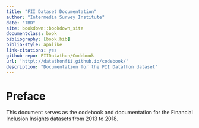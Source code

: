 ```yaml
--- 
title: "FII Dataset Documentation"
author: "Intermedia Survey Institute"
date: "TBD"
site: bookdown::bookdown_site
documentclass: book
bibliography: [book.bib]
biblio-style: apalike
link-citations: yes
github-repo: FIIDatathon/Codebook
url: 'http\://datathonfii.github.io/codebook/'
description: "Documentation for the FII Datathon dataset"
---
```


# Preface {-}

This document serves as the codebook and documentation for the Financial Inclusion Insights datasets from 2013 to 2018.

